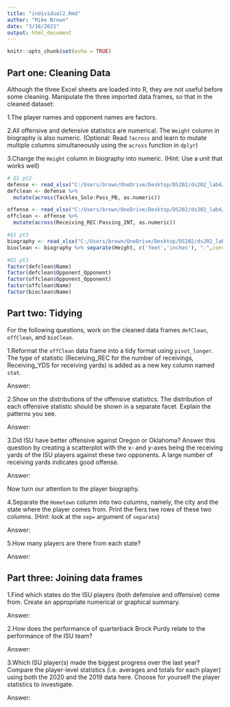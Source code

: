 ```yaml
---
title: "individual2.Rmd"
author: "Mike Brown"
date: "3/16/2021"
output: html_document
---
```


```r
knitr::opts_chunk$set(echo = TRUE)
```

## Part one: Cleaning Data

Although the three Excel sheets are loaded into R, they are not useful before
some cleaning. Manipulate the three imported data frames, so that in the cleaned dataset:

1.The player names and opponent names are factors.
  
2.All offensive and defensive statistics are numerical. The `Weight` column in biography is also numeric. (Optional: Read `?across` and learn to mutate multiple columns simultaneously using the `across` function in `dplyr`)
  
3.Change the `Height` column in biography into numeric. (Hint: Use a unit that works well)


```r
# Q1 pt2
defense <- read_xlsx("C:/Users/brown/OneDrive/Desktop/DS202/ds202_lab4/cyclonesFootball2020.xlsx", sheet='Defensive')
defclean <- defense %>%
  mutate(across(Tackles_Solo:Pass_PB, as.numeric))

offense <- read_xlsx("C:/Users/brown/OneDrive/Desktop/DS202/ds202_lab4/cyclonesFootball2020.xlsx", sheet='Offensive')
offclean <- offense %>%
  mutate(across(Receiving_REC:Passing_INT, as.numeric))

#Q1 pt3
biography <- read_xlsx("C:/Users/brown/OneDrive/Desktop/DS202/ds202_lab4/cyclonesFootball2020.xlsx", sheet='Biography')
bioclean <- biography %>% separate(Height, c('feet','inches'), "-",convert = TRUE)%>% mutate(Total_Inches = (12*feet)+inches)

#Q1 pt1
factor(defclean$Name)
factor(defclean$Opponent_Opponent)
factor(offclean$Opponent_Opponent)
factor(offclean$Name)
factor(bioclean$Name)
```  

## Part two: Tidying

For the following questions, work on the cleaned data frames `defClean`, `offClean`, and `bioClean`.

1.Reformat the `offClean` data frame into a tidy format using `pivot_longer`. The type of statistic (Receiving_REC for the number of receivings, Receiving_YDS for receiving yards) is added as a new key column named `stat`.

  Answer:
  
2.Show on the distributions of the offensive statistics. The distribution of each offensive statistic should be shown in a separate facet. Explain the patterns you see.

  Answer:
  
3.Did ISU have better offensive against Oregon or Oklahoma? Answer this question by creating a scatterplot with the x- and y-axes being the receiving yards of the ISU players against these two opponents. A large number of receiving yards indicates good offense.

  Answer:
  
Now turn our attention to the player biography.

4.Separate the `Hometown` column into two columns, namely, the city and the state where the player comes from. Print the fiers twe rows of these two columns. (Hint: look at the `sep=` argument of `separate`)

  Answer:
  
5.How many players are there from each state?

  Answer:
  

## Part three: Joining data frames

1.Find which states do the ISU players (both defensive and offensive) come from. Create an appropriate numerical or graphical summary.

  Answer:
  
2.How does the performance of quarterback Brock Purdy relate to the performance of the ISU team?

  Answer:
  
3.Which ISU player(s) made the biggest progress over the last year? Compare the player-level statistics (i.e. averages and totals for each player) using both the 2020 and the 2019 data here. Choose for yourself the player statistics to investigate.

  Answer:
